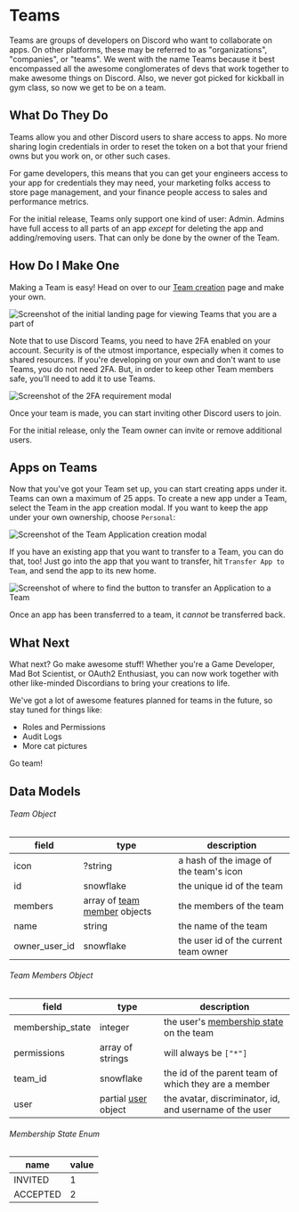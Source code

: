 # Teams

Teams are groups of developers on Discord who want to collaborate on apps. On other platforms, these may be referred to as "organizations", "companies", or "teams". We went with the name Teams because it best encompassed all the awesome conglomerates of devs that work together to make awesome things on Discord. Also, we never got picked for kickball in gym class, so now we get to be on a team.

## What Do They Do

Teams allow you and other Discord users to share access to apps. No more sharing login credentials in order to reset the token on a bot that your friend owns but you work on, or other such cases.

For game developers, this means that you can get your engineers access to your app for credentials they may need, your marketing folks access to store page management, and your finance people access to sales and performance metrics.

<Alert type="danger">

For the initial release, Teams only support one kind of user: Admin. Admins have full access to all parts of an app _except_ for deleting the app and adding/removing users. That can only be done by the owner of the Team.

</Alert>

## How Do I Make One

Making a Team is easy! Head on over to our [Team creation](https://discord.com/developers/teams) page and make your own.

![Screenshot of the initial landing page for viewing Teams that you are a part of](team-page.png)

Note that to use Discord Teams, you need to have 2FA enabled on your account. Security is of the utmost importance, especially when it comes to shared resources. If you're developing on your own and don't want to use Teams, you do not need 2FA. But, in order to keep other Team members safe, you'll need to add it to use Teams.

![Screenshot of the 2FA requirement modal](team-2fa.png)

Once your team is made, you can start inviting other Discord users to join.

<Alert type="info">

For the initial release, only the Team owner can invite or remove additional users.

</Alert>

## Apps on Teams

Now that you've got your Team set up, you can start creating apps under it. Teams can own a maximum of 25 apps. To create a new app under a Team, select the Team in the app creation modal. If you want to keep the app under your own ownership, choose `Personal`:

![Screenshot of the Team Application creation modal](team-make-app.png)

If you have an existing app that you want to transfer to a Team, you can do that, too! Just go into the app that you want to transfer, hit `Transfer App to Team`, and send the app to its new home.

![Screenshot of where to find the button to transfer an Application to a Team](transfer-app-to-team.png)

<Alert type="danger">

Once an app has been transferred to a team, it _cannot_ be transferred back.

</Alert>

## What Next

What next? Go make awesome stuff! Whether you're a Game Developer, Mad Bot Scientist, or OAuth2 Enthusiast, you can now work together with other like-minded Discordians to bring your creations to life.

We've got a lot of awesome features planned for teams in the future, so stay tuned for things like:

- Roles and Permissions
- Audit Logs
- More cat pictures

Go team!

## Data Models

###### Team Object

| field         | type                                                 | description                            |
| ------------- | ---------------------------------------------------- | -------------------------------------- |
| icon          | ?string                                              | a hash of the image of the team's icon |
| id            | snowflake                                            | the unique id of the team              |
| members       | array of [team member](#team-members-object) objects | the members of the team                |
| name          | string                                               | the name of the team                   |
| owner_user_id | snowflake                                            | the user id of the current team owner  |

###### Team Members Object

| field            | type                                               | description                                                       |
| ---------------- | -------------------------------------------------- | ----------------------------------------------------------------- |
| membership_state | integer                                            | the user's [membership state](#membership-state-enum) on the team |
| permissions      | array of strings                                   | will always be `["*"]`                                            |
| team_id          | snowflake                                          | the id of the parent team of which they are a member              |
| user             | partial [user](/resources/user#user-object) object | the avatar, discriminator, id, and username of the user           |

###### Membership State Enum

| name     | value |
| -------- | ----- |
| INVITED  | 1     |
| ACCEPTED | 2     |
